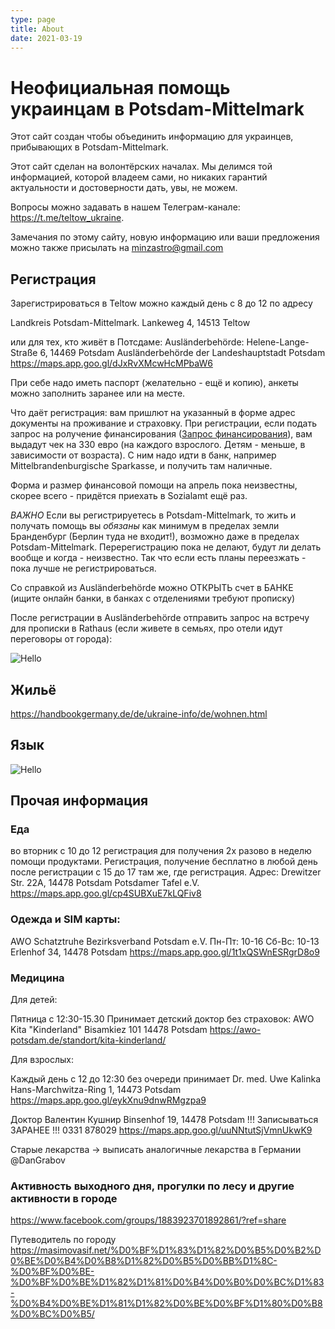 ```yaml
---
type: page
title: About
date: 2021-03-19
---
```



# Неофициальная помощь украинцам в Potsdam-Mittelmark

Этот сайт создан чтобы объединить информацию для украинцев, прибывающих в Potsdam-Mittelmark.

Этот сайт сделан на волонтёрских началах. Мы делимся той информацией, которой владеем сами, но никаких гарантий актуальности и достоверности дать, увы, не можем.

Вопросы можно задавать в нашем Телеграм-канале: https://t.me/teltow_ukraine.

Замечания по этому сайту, новую информацию или ваши предложения можно также присылать на minzastro@gmail.com

## Регистрация

Зарегистрироваться в Teltow можно каждый день с 8 до 12 по адресу

Landkreis Potsdam-Mittelmark. Lankeweg 4, 14513 Teltow

или для тех, кто живёт в Потсдаме:
Ausländerbehörde: Helene-Lange-Straße 6, 14469 Potsdam
Ausländerbehörde der Landeshauptstadt Potsdam https://maps.app.goo.gl/dJxRvXMcwHcMPbaW6


При себе надо иметь паспорт (желательно - ещё и копию), анкеты можно заполнить заранее или на месте.

Что даёт регистрация: вам пришлют на указанный в форме адрес документы на проживание и страховку.
При регистрации, если подать запрос на ролучение финансирования ([Запрос финансирования](/documents/AntragSozialamt.pdf)), вам
выдадут чек на 330 евро (на каждого взрослого. Детям - меньше, в зависимости от возраста). С ним надо идти в банк, например Mittelbrandenburgische Sparkasse, и получить там наличные.

Форма и размер финансовой помощи на апрель пока неизвестны, скорее всего - придётся приехать в Sozialamt ещё раз.

*ВАЖНО* Если вы регистрируетесь в Potsdam-Mittelmark, то жить и получать помощь вы *обязаны* как минимум в пределах земли Бранденбург (Берлин туда не входит!),
возможно даже в пределах Potsdam-Mittelmark. Перерегистрацию пока не делают, будут ли делать вообще и когда - неизвестно.
Так что если есть планы переезжать - пока лучше не регистрироваться.


Со справкой из Ausländerbehörde можно ОТКРЫТЬ счет в БАНКЕ (ищите онлайн банки, в банках с отделениями требуют прописку)

После регистрации в Ausländerbehörde отправить запрос на встречу для прописки в Rathaus (если живете в семьях, про отели идут переговоры от города):

<Image src="/images/p24.png" alt="Hello" width={500} height={500} />

## Жильё

https://handbookgermany.de/de/ukraine-info/de/wohnen.html

## Язык

<Image src="/images/Deutsch.png" alt="Hello" width={500} height={500} />


## Прочая информация

### Еда
во вторник с 10 до 12 регистрация для получения 2х разово в неделю помощи продуктами. Регистрация, получение бесплатно в любой день после регистрации с 15 до 17 там же, где регистрация.
Адрес:
Drewitzer Str. 22A, 14478 Potsdam
Potsdamer Tafel e.V.
https://maps.app.goo.gl/cp4SUBXuE7kLQFiv8

### Одежда и SIM карты:

AWO Schatztruhe Bezirksverband Potsdam e.V.
Пн-Пт: 10-16
Сб-Вс: 10-13
Erlenhof 34, 14478 Potsdam
https://maps.app.goo.gl/1t1xQSWnESRgrD8o9

### Медицина

Для детей:

Пятница с 12:30-15.30
Принимает детский доктор без страховок:
AWO Kita "Kinderland"
Bisamkiez 101
14478 Potsdam
https://awo-potsdam.de/standort/kita-kinderland/

Для взрослых:

Каждый день с 12 до 12:30 без очереди принимает
Dr. med. Uwe Kalinka
Hans-Marchwitza-Ring 1, 14473 Potsdam
https://maps.app.goo.gl/eykXnu9dnwRMgzpa9

Доктор Валентин Кушнир
Binsenhof 19, 14478 Potsdam
!!!  Записываться ЗАРАНЕЕ  !!!
0331 878029
https://maps.app.goo.gl/uuNNtutSjVmnUkwK9

Старые лекарства -> выписать аналогичные лекарства в Германии
@DanGrabov

### Активность выходного дня, прогулки по лесу и другие активности в городе
https://www.facebook.com/groups/1883923701892861/?ref=share

Путеводитель по городу
https://masimovasif.net/%D0%BF%D1%83%D1%82%D0%B5%D0%B2%D0%BE%D0%B4%D0%B8%D1%82%D0%B5%D0%BB%D1%8C-%D0%BF%D0%BE-%D0%BF%D0%BE%D1%82%D1%81%D0%B4%D0%B0%D0%BC%D1%83-%D0%B4%D0%BE%D1%81%D1%82%D0%BE%D0%BF%D1%80%D0%B8%D0%BC%D0%B5/
